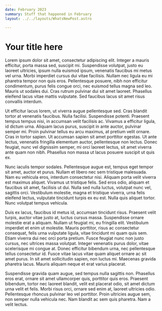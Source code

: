 ```yaml
---
date: February 2023
summary: Stuff that happened in February
layout: ../../layouts/WhatsNewPost.astro

---
```


# Your title here

Lorem ipsum dolor sit amet, consectetur adipiscing elit. Integer a mauris efficitur, porta massa sed, suscipit mi. Suspendisse volutpat, justo eu laoreet ultricies, ipsum nulla euismod ipsum, venenatis faucibus mi metus vel urna. Morbi imperdiet cursus dui vitae facilisis. Nullam nec ligula eu mi pharetra tempor non quis eros. Pellentesque posuere, nibh non efficitur condimentum, purus felis congue orci, nec euismod tellus magna sed leo. Mauris ut sodales dui. Cras rutrum pulvinar dui sit amet laoreet. Phasellus eleifend lacus vitae mattis vulputate. Sed faucibus lacus sit amet risus convallis interdum.

Ut efficitur lacus lorem, ut viverra augue pellentesque sed. Cras blandit tortor at venenatis faucibus. Nulla facilisi. Suspendisse potenti. Praesent tempus tempus nisi, in accumsan velit facilisis ac. Vivamus a efficitur ligula, id dictum urna. Aliquam lacus purus, suscipit in ante auctor, pulvinar semper mi. Proin pulvinar tellus eu arcu maximus, at pretium velit ornare. Cras in tortor sapien. Ut accumsan sapien sit amet porttitor egestas. Ut ante lectus, venenatis fringilla elementum auctor, pellentesque non lectus. Donec feugiat, nunc vel dignissim semper, mi orci laoreet lectus, sit amet viverra ante quam non nibh. Phasellus non massa ut lacus posuere suscipit ut quis ex.

Nunc iaculis tempor sodales. Pellentesque augue est, tempus eget tempor sit amet, auctor et purus. Nullam et libero nec sem tristique malesuada. Nam eu vehicula eros, interdum consectetur nisi. Aliquam porta velit viverra est maximus aliquet. Vivamus ut tristique felis. Sed eros odio, aliquam et faucibus sit amet, facilisis ut dui. Nulla sed nulla luctus, volutpat nunc vel, sagittis orci. Vestibulum molestie, magna et tristique viverra, urna felis eleifend lectus, vulputate tincidunt turpis ex eu est. Nulla quis aliquet tortor. Nunc volutpat tempus vehicula.

Duis ex lacus, faucibus id metus id, accumsan tincidunt risus. Praesent velit turpis, auctor vitae justo at, luctus cursus massa. Suspendisse ornare molestie erat a aliquam. Nullam ut feugiat mi, eu fringilla elit. Vestibulum imperdiet et enim ut molestie. Mauris porttitor, risus ac consectetur consequat, felis urna vulputate ligula, vitae tincidunt mi quam quis sem. Etiam viverra dui nec orci porta pretium. Fusce feugiat nunc non justo cursus, nec ultrices massa volutpat. Integer venenatis purus dolor, vitae scelerisque mi congue at. Donec efficitur bibendum urna, nec pellentesque tellus consectetur id. Fusce vitae lacus vitae quam aliquet ornare ac sit amet purus. In sit amet sollicitudin sapien, non luctus mi. Maecenas gravida pharetra lacus. Mauris aliquam neque et erat varius placerat.

Suspendisse gravida quam augue, sed tempus nulla sagittis non. Phasellus eros erat, ornare sit amet ullamcorper quis, porttitor quis eros. Praesent bibendum, tortor nec laoreet blandit, velit est placerat odio, sit amet dictum urna velit et felis. Morbi risus orci, ornare sed enim at, laoreet ultricies odio. Pellentesque rhoncus pulvinar leo vel porttitor. Proin ultricies augue sem, non semper nulla vehicula nec. Nam blandit ac sem quis pharetra. Nam a velit lectus.